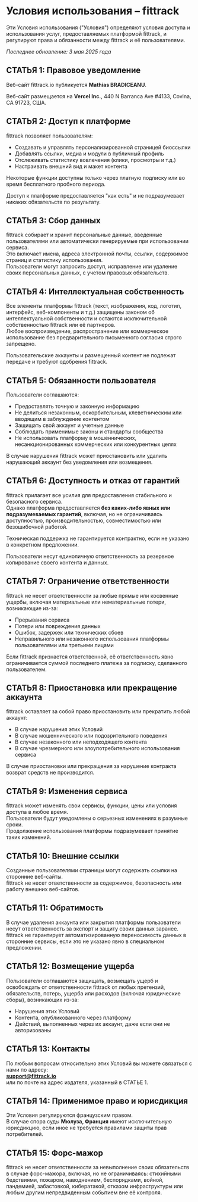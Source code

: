 # Условия использования – fittrack

Эти Условия использования ("Условия") определяют условия доступа и использования услуг, предоставляемых платформой fittrack, и регулируют права и обязанности между fittrack и её пользователями.

_Последнее обновление: 3 мая 2025 года_

## СТАТЬЯ 1: Правовое уведомление

Веб-сайт fittrack.io публикуется **Mathias BRADICEANU**.

Веб-сайт размещается на **Vercel Inc.**, 440 N Barranca Ave #4133, Covina, CA 91723, США.

## СТАТЬЯ 2: Доступ к платформе

fittrack позволяет пользователям:

- Создавать и управлять персонализированной страницей биоссылки  
- Добавлять ссылки, медиа и модули в публичный профиль  
- Отслеживать статистику вовлечения (клики, просмотры и т.д.)  
- Настраивать внешний вид и макет контента

Некоторые функции доступны только через платную подписку или во время бесплатного пробного периода.

Доступ к платформе предоставляется "как есть" и не подразумевает никаких обязательств по результату.

## СТАТЬЯ 3: Сбор данных

fittrack собирает и хранит персональные данные, введенные пользователями или автоматически генерируемые при использовании сервиса.  
Это включает имена, адреса электронной почты, ссылки, содержимое страниц и статистику использования.  
Пользователи могут запросить доступ, исправление или удаление своих персональных данных, с учетом правовых обязательств.

## СТАТЬЯ 4: Интеллектуальная собственность

Все элементы платформы fittrack (текст, изображения, код, логотип, интерфейс, веб-компоненты и т.д.) защищены законом об интеллектуальной собственности и остаются исключительной собственностью fittrack или её партнеров.  
Любое воспроизведение, распространение или коммерческое использование без предварительного письменного согласия строго запрещено.

Пользовательские аккаунты и размещенный контент не подлежат передаче и требуют одобрения fittrack.

## СТАТЬЯ 5: Обязанности пользователя

Пользователи соглашаются:

- Предоставлять точную и законную информацию  
- Не делиться незаконным, оскорбительным, клеветническим или вводящим в заблуждение контентом  
- Защищать свой аккаунт и учетные данные  
- Соблюдать применимые законы и стандарты сообщества  
- Не использовать платформу в мошеннических, несанкционированных коммерческих или конкурентных целях

В случае нарушения fittrack может приостановить или удалить нарушающий аккаунт без уведомления или возмещения.

## СТАТЬЯ 6: Доступность и отказ от гарантий

fittrack прилагает все усилия для предоставления стабильного и безопасного сервиса.  
Однако платформа предоставляется **без каких-либо явных или подразумеваемых гарантий**, включая, но не ограничиваясь доступностью, производительностью, совместимостью или безошибочной работой.

Техническая поддержка не гарантируется контрактно, если не указано в конкретном предложении.

Пользователи несут единоличную ответственность за резервное копирование своего контента и данных.

## СТАТЬЯ 7: Ограничение ответственности

fittrack не несет ответственности за любые прямые или косвенные ущербы, включая материальные или нематериальные потери, возникающие из-за:

- Прерывания сервиса  
- Потери или повреждения данных  
- Ошибок, задержек или технических сбоев  
- Неправильного или незаконного использования платформы пользователями или третьими лицами

Если fittrack признается ответственной, её ответственность явно ограничивается суммой последнего платежа за подписку, сделанного пользователем.

## СТАТЬЯ 8: Приостановка или прекращение аккаунта

fittrack оставляет за собой право приостановить или прекратить любой аккаунт:

- В случае нарушения этих Условий  
- В случае мошеннического или подозрительного поведения  
- В случае незаконного или неподходящего контента  
- В случае чрезмерного или злоупотребительного использования сервиса

В случае приостановки или прекращения за нарушение контракта возврат средств не производится.

## СТАТЬЯ 9: Изменения сервиса

fittrack может изменять свои сервисы, функции, цены или условия доступа в любое время.  
Пользователи будут уведомлены о серьезных изменениях в разумные сроки.  
Продолжение использования платформы подразумевает принятие таких изменений.

## СТАТЬЯ 10: Внешние ссылки

Созданные пользователями страницы могут содержать ссылки на сторонние веб-сайты.  
fittrack не несет ответственности за содержимое, безопасность или работу внешних веб-сайтов.

## СТАТЬЯ 11: Обратимость

В случае удаления аккаунта или закрытия платформы пользователи несут ответственность за экспорт и защиту своих данных заранее.  
fittrack не гарантирует автоматизированную переносимость данных в сторонние сервисы, если это не указано явно в специальном предложении.

## СТАТЬЯ 12: Возмещение ущерба

Пользователи соглашаются защищать, возмещать ущерб и освобождать от ответственности fittrack от любых претензий, обязательств, потерь, ущерба или расходов (включая юридические сборы), возникающих из-за:

- Нарушения этих Условий  
- Контента, опубликованного через платформу  
- Действий, выполненных через их аккаунт, даже если они не авторизованы

## СТАТЬЯ 13: Контакты

По любым вопросам относительно этих Условий вы можете связаться с нами по адресу:  
**[support@fittrack.io](mailto:support@fittrack.io)**  
или по почте на адрес издателя, указанный в СТАТЬЕ 1.

## СТАТЬЯ 14: Применимое право и юрисдикция

Эти Условия регулируются французским правом.  
В случае спора суды **Мюлуза, Франция** имеют исключительную юрисдикцию, если иное не требуется правилами защиты прав потребителей.

## СТАТЬЯ 15: Форс-мажор

fittrack не несет ответственности за невыполнение своих обязательств в случае форс-мажора, включая, но не ограничиваясь: стихийными бедствиями, пожаром, наводнением, беспорядками, войной, пандемией, забастовкой, кибератакой, отказом инфраструктуры или любым другим непредвиденным событием вне её контроля.